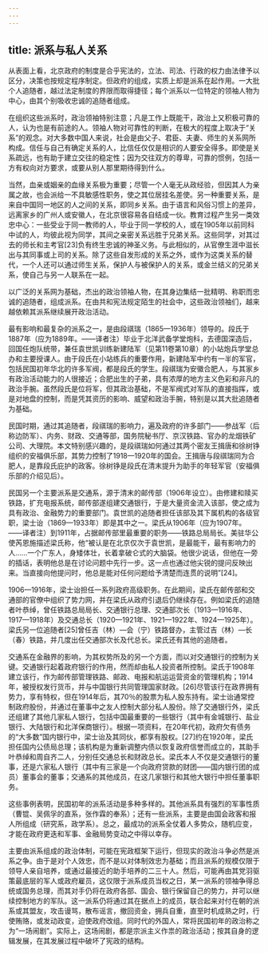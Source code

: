 ```yaml
---
---
---
```

title: 派系与私人关系
---



从表面上看，北京政府的制度是合乎宪法的，立法、司法、行政的权力由法律予以区分，决策也按规定程序制定。但政府的组成，实质上却是派系在起作用。一大批个人追随者，越过法定制度的界限而取得捷径；每个派系以一位特定的领袖人物为中心，由其个别吸收忠诚的追随者组成。

在组织这些派系时，政治领袖特别注意；凡是工作上既能干，政治上又积极可靠的人，认为也是有前途的人。领袖人物对可靠性的判断，在极大的程度上取决于“关系”的观念。对大多数中国人来说，社会是由父子、君臣、夫妻、师生的关系网所构成。信任与自己有确定关系的人，比信任仅仅是相识的人要安全得多。即使是关系疏远，也有助于建立交往的稳定性；因为交往双方的尊卑，可靠的惯例，包括一方有权向对方要求，或要从别人那里期待得到什么。

当然，血亲或姻亲的血缘关系极为重要；尽管一个人毫无从政经验，但因其人为亲属之故，也会派给一不具敏感性职务，使之其位居挂名差使。另一种重要关系，是来自中国同一地区的人之间的关系，即同乡关系。由于语言和风俗习惯上的差异，远离家乡的广州人或安徽人，在北京很容易各自结成一伙。教育过程产生另一类效忠中心：一些受业于同一教师的人，毕业于同一学校的人，或在1905年以前同科中试的人，均彼此视为同学，其间之亲密关系远胜于兄弟关系。这些同学，对其过去的师长和主考官[23]负有终生忠诚的神圣义务。与此相似的，从官僚生涯中滋长出与其同事或上司的关系。除了这些自发形成的关系之外，或作为这类关系的替代，一个人还可以通过师生关系，保护人与被保护人的关系，或金兰结义的兄弟关系，使自己与另一人联系在一起。

以广泛的关系网为基础，杰出的政治领袖人物，在其身边集结一批精明、称职而忠诚的追随者，组成派系。在由共和宪法规定陌生的社会中，这些政治领袖们，越来越依赖其派系继续展开政治活动。

最有影响和最复杂的派系之一，是由段祺瑞（1865—1936年）领导的。段氏于1887年（应为1889年。——译者注）毕业于北洋武备学堂炮科，去德国深造后，回国任炮队统带，兼任袁世凯训练新建陆军（见第11卷第10章）的小站炮兵学堂总办和主要授课人。由于段氏在小站练兵的重要作用，新建陆军中约有一半的军官，包括民国初年华北的许多军阀，都是段氏的学生。段祺瑞为安徽合肥人，与其家乡有政治活动能力的人很接近；合肥出生的子弟，具有浓厚的地方主义色彩和非凡的政治手腕。虽然段氏是位将军，但其政治基础，不是军阀式对军队的直接指挥，或是对地盘的控制，而是凭其资历的影响、威望和政治手腕，特别是以其大批追随者为基础。

民国时期，通过其追随者，段祺瑞的影响力，遍及政府的许多部门——参战军（后称边防军）、内务、财政、交通等部，国务院秘书厅、京汉铁路、官办的龙烟铁矿公司、大理院。本文特别感兴趣的，是段祺瑞如何通过其两个密友王揖唐和徐树铮组织的安福俱乐部，其势力控制了1918—1920年的国会。王揖唐与段祺瑞同为合肥人，是靠段氏庇护的政客。徐树铮是段氏在清末提升为助手的年轻军官（安福俱乐部的介绍见后）。

民国另一个主要派系是交通系，源于清末的邮传部（1906年设立）。由修建和赎买铁路，扩充电报系统，邮传部遂组建交通银行，于是大量资金流入该部，使之成为具有政治、金融势力的重要部门。袁世凯的追随者担任该部及其下属机构的各级官职，梁士诒（1869—1933年）即是其中之一。梁氏从1906年（应为1907年。——译者注）到1911年，占据邮传部里最重要的职务——铁路总局局长。美驻华公使芮恩施描述梁氏称，他“被认是在北京仅次于袁世凯，是最能干，最有影响力的人……一个广东人，身矮体壮，长着拿破仑式的大脑袋。他很少说话，但他在一旁的插话，表明他总是在讨论问题中先行一步。这一点也通过他尖锐的提问反映出来。当直接向他提问时，他总是能对任何问题给予清楚而连贯的说明”[24]。

1906—1916年，梁士诒担任一系列政府高级职务。在此期间，梁氏在邮传部和交通部的官僚中组织了势力网，并在梁氏从政府引退后仍继续存在。例如梁氏的追随者叶恭绰，曾任铁路总局局长、交通银行总理、交通部次长（1913—1916年、1917—1918年）及交通总长（1920—1921年、1921—1922年、1924—1925年）。梁氏另一位追随者[25]曾任吉（林）—会（宁）铁路督办，主管过吉（林）—长（春）铁路，并几度出任交通部次长及代总长。梁氏还有其他的追随者。

交通系在金融界的影响，为其权势所及的另一个方面，而以对交通银行的控制为关键。交通银行起着政府银行的作用，然而却由私人投资者所控制。梁氏于1908年建立该行，作为邮传部管理铁路、邮政、电报和航运运营资金的管理机构；1914年，被授权发行货币，并与中国银行共同管理国家财政。[26]尽管该行在政界拥有势力，享有特权，但在1914年后，其70％的股票为私人股东持有。梁士诒通常控制政府股份，并通过在董事中之友人控制大部分私人股份。除了交通银行外，梁氏还组建了其他几家私人银行，包括中国最重要的一些银行（其中有金城银行、盐业银行、大陆银行和北洋保商银行）。根据一项资料，在20年代初，政府欠有债务的“大多数”国内银行中，梁士诒及其同伙，都享有股权。[27]约在1920年，梁氏担任国内公债局总理；该机构是为重新调整内债以恢复政府信誉而成立的，其助手叶恭绰和周自齐二人，分别任交通总长和财政总长。梁氏本人不仅是交通银行的董事，还是六家私人银行（其中有三家是一个向政府贷款的财团——国内银行团的成员）董事会的董事；交通系的其他成员，在这几家银行和其他大银行中担任董事职务。

这些事例表明，民国初年的派系活动是多种多样的。其他派系具有强烈的军事性质（曹锟、吴佩孚的直系，张作霖的奉系）；还有一些派系，主要是由国会政客和报人所组成（研究系，政学系）。总之，最成功的派系全仗着人多势众，随机应变，才能在政府更迭和军事、金融局势变动之中得以幸存。

主要由派系组成的政治体制，可能在宪政框架下运行，但现实的政治斗争必然是派系之争。由于是对个人效忠，而不是以对体制效忠为基础；而且派系的规模仅限于领导人亲自培养，或通过最接近的助手培养的二三十人。然后，可能再由其党羽驱策最底层的军人或政府雇员，这仅限于派系成员当权之日，某一派系的领袖争得总统或国务总理，而其对手仍将在政府各部、国会、银行保留自己的势力，并可以继续控制地方的军队。这一派系仍将通过其在据点上的成员，联合起来对付在朝的派系或其盟友，攻击谩骂，散布谣言，撤回资金，拥兵自重，直至时机成熟之时，行使贿赂，或发动政变，迫使政府改组。同时代的外国人，常将民国初年的政治称之为“一场闹剧”。实际上，这场闹剧，都是宗派主义作祟的政治活动；按其自身的逻辑发展，在其发展过程中破坏了宪政的结构。